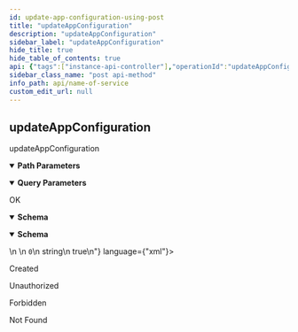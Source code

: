 ```yaml
---
id: update-app-configuration-using-post
title: "updateAppConfiguration"
description: "updateAppConfiguration"
sidebar_label: "updateAppConfiguration"
hide_title: true
hide_table_of_contents: true
api: {"tags":["instance-api-controller"],"operationId":"updateAppConfigurationUsingPOST","parameters":[{"name":"app","in":"path","description":"app","required":true,"schema":{"type":"string"}},{"name":"configuration","in":"query","description":"configuration","required":true,"schema":{"type":"string"}},{"name":"instanceId","in":"path","description":"instanceId","required":true,"schema":{"type":"string"}}],"responses":{"200":{"description":"OK","content":{"application/json":{"schema":{"type":"object","properties":{"args":{"type":"array","items":{"type":"object"}},"code":{"type":"integer","format":"int32"},"message":{"type":"string"},"valid":{"type":"boolean"}},"title":"SimpleResponse"}},"application/xml":{"schema":{"type":"object","properties":{"args":{"type":"array","items":{"type":"object"}},"code":{"type":"integer","format":"int32"},"message":{"type":"string"},"valid":{"type":"boolean"}},"title":"SimpleResponse"}}}},"201":{"description":"Created"},"401":{"description":"Unauthorized"},"403":{"description":"Forbidden"},"404":{"description":"Not Found"}},"description":"updateAppConfiguration","method":"post","path":"/api/instance/{instanceId}/app/{app}","servers":[{"url":"//localhost:8080"}],"info":{"description":"API Endpoint Decoration","version":"1.0.0","title":"NAME OF SERVICE","contact":{"name":"Dev-Team","url":"https://www.dev-team.com/","email":"dev-team@gmail.com"},"license":{"name":"Apache 2.0","url":"http://www.apache.org/licenses/LICENSE-2.0.html"}},"postman":{"name":"updateAppConfiguration","description":{"type":"text/plain"},"url":{"path":["api","instance",":instanceId","app",":app"],"host":["{{baseUrl}}"],"query":[{"disabled":false,"description":{"content":"(Required) configuration","type":"text/plain"},"key":"configuration","value":""}],"variable":[{"disabled":false,"description":{"content":"(Required) app","type":"text/plain"},"type":"any","value":"","key":"app"},{"disabled":false,"description":{"content":"(Required) instanceId","type":"text/plain"},"type":"any","value":"","key":"instanceId"}]},"header":[{"key":"Accept","value":"application/json"}],"method":"POST"}}
sidebar_class_name: "post api-method"
info_path: api/name-of-service
custom_edit_url: null
---
```



## updateAppConfiguration



updateAppConfiguration

<details style={{"marginBottom":"1rem"}} data-collapsed={false} open={true}><summary style={{}}><strong>Path Parameters</strong></summary><div><ul><ParamsItem className={"paramsItem"} param={{"name":"app","in":"path","description":"app","required":true,"schema":{"type":"string"}}}></ParamsItem><ParamsItem className={"paramsItem"} param={{"name":"instanceId","in":"path","description":"instanceId","required":true,"schema":{"type":"string"}}}></ParamsItem></ul></div></details><details style={{"marginBottom":"1rem"}} data-collapsed={false} open={true}><summary style={{}}><strong>Query Parameters</strong></summary><div><ul><ParamsItem className={"paramsItem"} param={{"name":"configuration","in":"query","description":"configuration","required":true,"schema":{"type":"string"}}}></ParamsItem></ul></div></details><div><ApiTabs><TabItem label={"200"} value={"200"}><div>

OK

</div><div><MimeTabs schemaType={"response"}><TabItem label={"application/json"} value={"application/json"}><SchemaTabs><TabItem label={"Schema"} value={"Schema"}><details style={{}} data-collapsed={false} open={true}><summary style={{"textAlign":"left"}}><strong>Schema</strong></summary><div style={{"textAlign":"left","marginLeft":"1rem"}}></div><ul style={{"marginLeft":"1rem"}}><SchemaItem collapsible={false} name={"args"} required={false} schemaName={"object[]"} qualifierMessage={undefined} schema={{"type":"array","items":{"type":"object"}}}></SchemaItem><SchemaItem collapsible={false} name={"code"} required={false} schemaName={"int32"} qualifierMessage={undefined} schema={{"type":"integer","format":"int32"}}></SchemaItem><SchemaItem collapsible={false} name={"message"} required={false} schemaName={"string"} qualifierMessage={undefined} schema={{"type":"string"}}></SchemaItem><SchemaItem collapsible={false} name={"valid"} required={false} schemaName={"boolean"} qualifierMessage={undefined} schema={{"type":"boolean"}}></SchemaItem></ul></details></TabItem><TabItem label={"Example (from schema)"} value={"Example (from schema)"}><ResponseSamples responseExample={"{\n  \"args\": [\n    {}\n  ],\n  \"code\": 0,\n  \"message\": \"string\",\n  \"valid\": true\n}"} language={"json"}></ResponseSamples></TabItem></SchemaTabs></TabItem><TabItem label={"application/xml"} value={"application/xml"}><SchemaTabs><TabItem label={"Schema"} value={"Schema"}><details style={{}} data-collapsed={false} open={true}><summary style={{"textAlign":"left"}}><strong>Schema</strong></summary><div style={{"textAlign":"left","marginLeft":"1rem"}}></div><ul style={{"marginLeft":"1rem"}}><SchemaItem collapsible={false} name={"args"} required={false} schemaName={"object[]"} qualifierMessage={undefined} schema={{"type":"array","items":{"type":"object"}}}></SchemaItem><SchemaItem collapsible={false} name={"code"} required={false} schemaName={"int32"} qualifierMessage={undefined} schema={{"type":"integer","format":"int32"}}></SchemaItem><SchemaItem collapsible={false} name={"message"} required={false} schemaName={"string"} qualifierMessage={undefined} schema={{"type":"string"}}></SchemaItem><SchemaItem collapsible={false} name={"valid"} required={false} schemaName={"boolean"} qualifierMessage={undefined} schema={{"type":"boolean"}}></SchemaItem></ul></details></TabItem><TabItem label={"Example (from schema)"} value={"Example (from schema)"}><ResponseSamples responseExample={"<root>\n  <args/>\n  <code>0</code>\n  <message>string</message>\n  <valid>true</valid>\n</root>"} language={"xml"}></ResponseSamples></TabItem></SchemaTabs></TabItem></MimeTabs></div></TabItem><TabItem label={"201"} value={"201"}><div>

Created

</div><div></div></TabItem><TabItem label={"401"} value={"401"}><div>

Unauthorized

</div><div></div></TabItem><TabItem label={"403"} value={"403"}><div>

Forbidden

</div><div></div></TabItem><TabItem label={"404"} value={"404"}><div>

Not Found

</div><div></div></TabItem></ApiTabs></div>
      